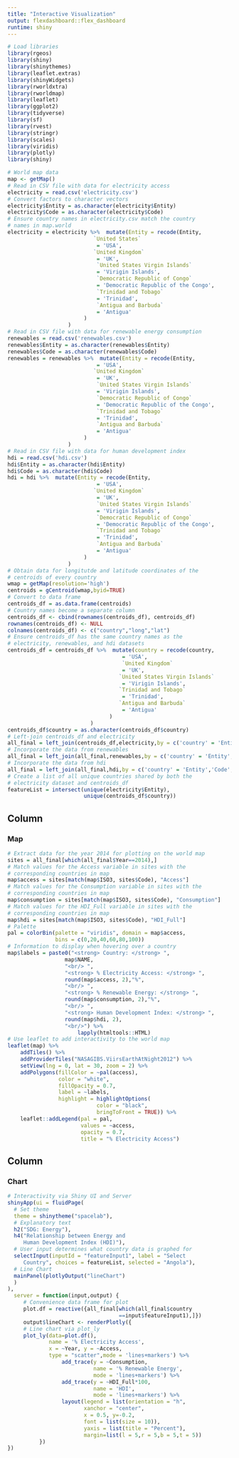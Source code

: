 ```yaml
---
title: "Interactive Visualization"
output: flexdashboard::flex_dashboard
runtime: shiny
---
```


```r
# Load libraries
library(rgeos)
library(shiny)
library(shinythemes)
library(leaflet.extras)
library(shinyWidgets)
library(rworldxtra)
library(rworldmap)
library(leaflet)
library(ggplot2)
library(tidyverse)
library(sf)
library(rvest)
library(stringr)
library(scales)
library(viridis)
library(plotly)
library(shiny)

# World map data
map <- getMap() 
# Read in CSV file with data for electricity access
electricity = read.csv('electricity.csv')
# Convert factors to character vectors
electricity$Entity = as.character(electricity$Entity)
electricity$Code = as.character(electricity$Code)
# Ensure country names in electricity.csv match the country
# names in map.world
electricity = electricity %>%  mutate(Entity = recode(Entity, 
                           `United States`
                            = 'USA',
                           `United Kingdom` 
                            = 'UK',
                            `United States Virgin Islands` 
                            = 'Virigin Islands',
                            `Democratic Republic of Congo` 
                            = 'Democratic Republic of the Congo',
                            `Trinidad and Tobago`
                            = 'Trinidad',
                            `Antigua and Barbuda`
                            = 'Antigua'
                        )
                   )
# Read in CSV file with data for renewable energy consumption
renewables = read.csv('renewables.csv')
renewables$Entity = as.character(renewables$Entity)
renewables$Code = as.character(renewables$Code)
renewables = renewables %>%  mutate(Entity = recode(Entity,                            `United States`
                            = 'USA',
                           `United Kingdom` 
                            = 'UK',
                            `United States Virgin Islands` 
                            = 'Virigin Islands',
                            `Democratic Republic of Congo` 
                            = 'Democratic Republic of the Congo',
                            `Trinidad and Tobago`
                            = 'Trinidad',
                            `Antigua and Barbuda`
                            = 'Antigua'
                        )
                   )
# Read in CSV file with data for human development index
hdi = read.csv('hdi.csv')
hdi$Entity = as.character(hdi$Entity)
hdi$Code = as.character(hdi$Code)
hdi = hdi %>%  mutate(Entity = recode(Entity,                                               `United States`
                            = 'USA',
                           `United Kingdom` 
                            = 'UK',
                            `United States Virgin Islands` 
                            = 'Virigin Islands',
                            `Democratic Republic of Congo` 
                            = 'Democratic Republic of the Congo',
                            `Trinidad and Tobago`
                            = 'Trinidad',
                            `Antigua and Barbuda`
                            = 'Antigua'
                        )
                   )
# Obtain data for longitutde and latitude coordinates of the
# centroids of every country
wmap = getMap(resolution='high')
centroids = gCentroid(wmap,byid=TRUE)
# Convert to data frame
centroids_df = as.data.frame(centroids)
# Country names become a separate column
centroids_df <- cbind(rownames(centroids_df), centroids_df)
rownames(centroids_df) <- NULL
colnames(centroids_df) <- c("country","long","lat")
# Ensure centroids_df has the same country names as the
# electricity, renewables, and hdi datasets
centroids_df = centroids_df %>%  mutate(country = recode(country,                                     `United States of America`
                                    = 'USA',
                                    `United Kingdom` 
                                    = 'UK',
                                   `United States Virgin Islands`
                                    = 'Virigin Islands',
                                   `Trinidad and Tobago` 
                                    = 'Trinidad',
                                   `Antigua and Barbuda` 
                                    = 'Antigua'
                                )
                          )
centroids_df$country = as.character(centroids_df$country)
# Left-join centroids_df and electricity
all_final = left_join(centroids_df,electricity,by = c('country' = 'Entity')) 
# Incorporate the data from renewables
all_final = left_join(all_final,renewables,by = c('country' = 'Entity','Code','Year'))
# Incorporate the data from hdi
all_final = left_join(all_final,hdi,by = c('country' = 'Entity','Code','Year'))
# Create a list of all unique countries shared by both the
# electricity dataset and centroids_df
featureList = intersect(unique(electricity$Entity),
                        unique(centroids_df$country))
```
    

Column {data-width=600}
-------------------------------------

### Map
```r
# Extract data for the year 2014 for plotting on the world map
sites = all_final[which(all_final$Year==2014),]
# Match values for the Access variable in sites with the 
# corresponding countries in map
map$access = sites[match(map$ISO3, sites$Code), "Access"]
# Match values for the Consumption variable in sites with the 
# corresponding countries in map
map$consumption = sites[match(map$ISO3, sites$Code), "Consumption"]
# Match values for the HDI_Full variable in sites with the 
# corresponding countries in map
map$hdi = sites[match(map$ISO3, sites$Code), "HDI_Full"]
# Palette
pal = colorBin(palette = "viridis", domain = map$access,
               bins = c(0,20,40,60,80,100))
# Information to display when hovering over a country
map$labels = paste0("<strong> Country: </strong> ", 
                  map$NAME, 
                  "<br/> ",
                  "<strong> % Electricity Access: </strong> ", 
                  round(map$access, 2),"%",
                  "<br/> ",
                  "<strong> % Renewable Energy: </strong> ", 
                  round(map$consumption, 2),"%",
                  "<br/> ",
                  "<strong> Human Development Index: </strong> ",
                  round(map$hdi, 2), 
                  "<br/>") %>%
                      lapply(htmltools::HTML)
# Use leaflet to add interactivity to the world map 
leaflet(map) %>% 
    addTiles() %>% 
    addProviderTiles("NASAGIBS.ViirsEarthAtNight2012") %>%
    setView(lng = 0, lat = 30, zoom = 2) %>%
    addPolygons(fillColor = ~pal(access),
                color = "white",
                fillOpacity = 0.7,
                label = ~labels,
                highlight = highlightOptions(
                            color = "black", 
                            bringToFront = TRUE)) %>%
    leaflet::addLegend(pal = pal, 
                       values = ~access, 
                       opacity = 0.7, 
                       title = "% Electricity Access")
```

Column {data-width=200}
-------------------------------------

### Chart
```r
# Interactivity via Shiny UI and Server
shinyApp(ui = fluidPage(
  # Set theme
  theme = shinytheme("spacelab"),
  # Explanatory text
  h2("SDG: Energy"),
  h4("Relationship between Energy and 
     Human Development Index (HDI)"),
  # User input determines what country data is graphed for
  selectInput(inputId = "featureInput1", label = "Select 
     Country", choices = featureList, selected = "Angola"),
  # Line Chart
  mainPanel(plotlyOutput("lineChart")
  )
),
  server = function(input,output) {
     # Convenience data frame for plot
     plot.df = reactive({all_final[which(all_final$country
                                   ==input$featureInput1),]})
     output$lineChart <- renderPlotly({
     # Line chart via plot_ly
     plot_ly(data=plot.df(), 
             name = '% Electricity Access', 
             x = ~Year, y = ~Access, 
             type = "scatter",mode = 'lines+markers') %>%
                 add_trace(y = ~Consumption, 
                           name = '% Renewable Energy',
                           mode = 'lines+markers') %>%
                 add_trace(y = ~HDI_Full*100, 
                           name = 'HDI',
                           mode = 'lines+markers') %>%
                 layout(legend = list(orientation = "h",   
                        xanchor = "center", 
                        x = 0.5, y=-0.2,
                        font = list(size = 10)),
                        yaxis = list(title = "Percent"),
                        margin=list(l = 5,r = 5,b = 5,t = 5))   
          })
})
```   
